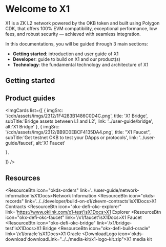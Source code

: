# Welcome to X1
X1 is a ZK L2 network powered by the OKB token and built using Polygon CDK, that offers 100% EVM compatibility, exceptional performance, low fees, and robust security — achieved with seamless integration. 

In this documentations, you will be guided through 3 main sections:
- **Getting started**: introduction and user guide of X1
- **Developer**: guide to build on X1 and our product(s)
- **Technology**: the fundamental technology and architecture of X1

## Getting started
<Card mainTitle="What is X1" subTitle='Explore how X1 scales Ethereum' link="./introduction"/>
<Card mainTitle="Build on X1" subTitle='Quickstart guide to start building on X1' link="../../developer/build-on-x1/quickstart"/>
<Card mainTitle="Deploy smart contract" subTitle='Guide to deploy smart contracts with Truffle, Hardhart and Foundry' link="../../developer/smart-contract/deploy-with-truffle"/>

## Product guides
<ImgCards
  list={[
    {
      imgSrc: '/cdn/assets/imgs/2312/1F4283B1486C0D4C.png',
      title: 'X1 Bridge',
      subTitle:'Bridge assets between L1 and L2',
      link: '../user-guide/bridge',
      alt:'X1 Bridge'
    },
    {
      imgSrc: '/cdn/assets/imgs/2312/BB9D0EBCF4135DA4.png',
      title: "X1 Faucet",
      subTitle:'Get testnet OKB to test your DApps or protocols',
      link: '../user-guide/faucet',
      alt:'X1 Faucet'

    },
]}
/>

## Resources
<ResourceBtn icon="okds-orders" link='../user-guide/network-information'isX1Docs>Network Information</ResourceBtn>
<ResourceBtn icon="okds-records" link='../../developer/build-on-x1/zkevm-contracts'isX1Docs>X1 Contracts</ResourceBtn>
<ResourceBtn icon="okx-defi-okc-explorer" link='https://www.oklink.com/x1-test'isX1Docs>X1 Explorer</ResourceBtn>
<ResourceBtn icon="okx-defi-okc-faucet" link='/x1/faucet'isX1Docs>X1 Faucet</ResourceBtn>
<ResourceBtn icon="okx-defi-okc-bridge" link='/x1/bridge-test'isX1Docs>X1 Bridge</ResourceBtn>
<ResourceBtn icon="okx-defi-build-oracle" link='/x1/oracle'isX1Docs>X1 Oracle</ResourceBtn>
<DownloadLogo icon='okds-download'downloadLink="../../media-kit/x1-logo-kit.zip">X1 media kit</DownloadLogo>